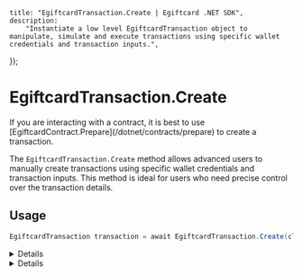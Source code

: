 
	title: "EgiftcardTransaction.Create | Egiftcard .NET SDK",
	description:
		"Instantiate a low level EgiftcardTransaction object to manipulate, simulate and execute transactions using specific wallet credentials and transaction inputs.",
});

# EgiftcardTransaction.Create

<Callout variant="warning" title="Advanced Use Case">
	If you are interacting with a contract, it is best to use
	[EgiftcardContract.Prepare](/dotnet/contracts/prepare) to create a transaction.
</Callout>

The `EgiftcardTransaction.Create` method allows advanced users to manually create transactions using specific wallet credentials and transaction inputs. This method is ideal for users who need precise control over the transaction details.

## Usage

```csharp
EgiftcardTransaction transaction = await EgiftcardTransaction.Create(client, wallet, txInput, chainId);
```

<Details summary="Parameters">

### client (required)

An instance of `EgiftcardClient`. This is the client through which all blockchain interactions are managed.

### wallet (required)

An instance of `IEgiftcardWallet`. This represents the wallet that will be used to perform the transaction. The wallet's address must match the from address specified in txInput, if provided.

### txInput (required)

An instance of `TransactionInput`. This structure includes necessary details such as the from address, value, gas limit, and data payload.

The `from` field is optional and, if not provided, will default to the wallet's address.

### chainId (required)

The blockchain network's chain ID as a `BigInteger`. This ID specifies which network the transaction is intended for.

</Details>

<Details summary="Return Value">

### EgiftcardTransaction

Returns an instance of `EgiftcardTransaction` configured with the provided parameters, ready to interact with the blockchain.

</Details>

